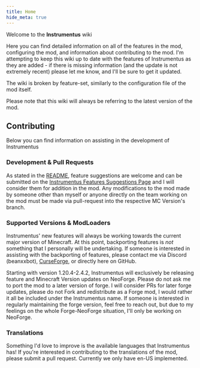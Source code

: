 ```yaml
---
title: Home
hide_meta: true
---
```


Welcome to the **Instrumentus** wiki

Here you can find detailed information on all of the features in the mod, configuring the mod, and information about contributing to the mod. I'm attempting to keep this wiki up to date with the features of Instrumentus as they are added - if there is missing information (and the update is not extremely recent) please let me know, and I'll be sure to get it updated.

The wiki is broken by feature-set, similarly to the configuration file of the mod itself.

Please note that this wiki will always be referring to the latest version of the mod.

## Contributing

Below you can find information on assisting in the development of Instrumentus

### Development & Pull Requests

As stated in the [README](https://github.com/Beanxxbot/instrumentus?tab=readme-ov-file#instrumentus), feature suggestions are welcome and can be submitted on the [Instrumentus Features Suggestions Page](https://github.com/Beanxxbot/instrumentus/discussions/categories/feature-suggestions) and I will consider them for addition in the mod. Any modifications to the mod made by someone other than myself or anyone directly on the team working on the mod must be made via pull-request into the respective MC Version's branch.

### Supported Versions & ModLoaders

Instrumentus' new features will always be working towards the current major version of Minecraft. At this point, backporting features is _not_ something that I personally will be undertaking. If someone is interested in assisting with the backporting of features, please contact me via Discord (beanxxbot), [CurseForge](https://www.curseforge.com/members/beanbot/projects), or directly here on GitHub.

Starting with version 1.20.4-2.4.2, Instrumentus will exclusively be releasing feature and Minecraft Version updates on NeoForge. Please do not ask me to port the mod to a later version of forge. I will consider PRs for later forge updates, please do not Fork and redistribute as a Forge mod, I would rather it all be included under the Instrumentus name. If someone is interested in regularly maintaining the forge version, feel free to reach out, but due to my feelings on the whole Forge-NeoForge situation, I'll only be working on NeoForge.

### Translations

Something I'd love to improve is the available languages that Instrumentus has! If you're interested in contributing to the translations of the mod, please submit a pull request. Currently we only have en-US implemented.